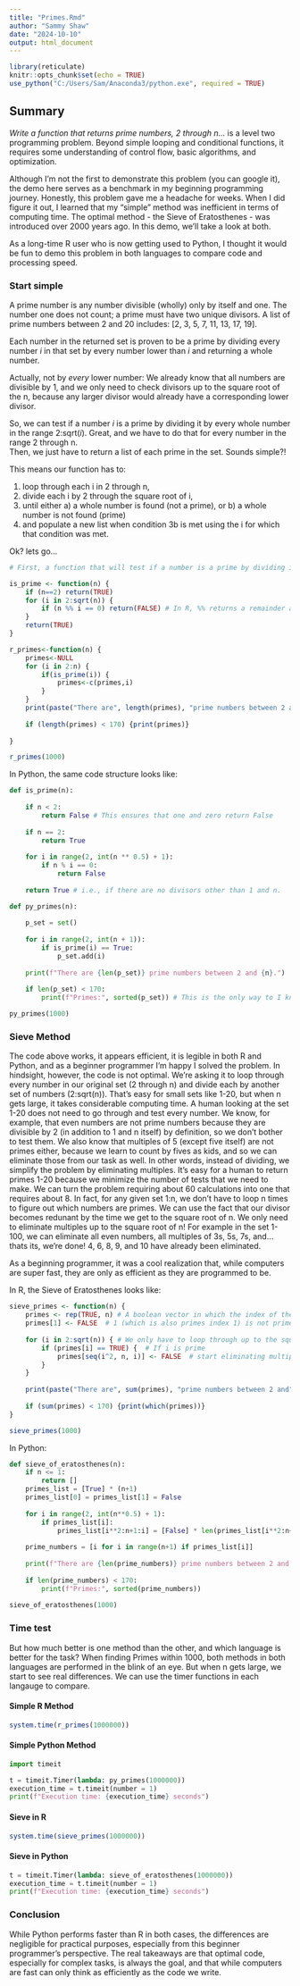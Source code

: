 ---
title: "Primes.Rmd"
author: "Sammy Shaw"
date: "2024-10-10"
output: html_document
---

```{r setup, include=FALSE}
library(reticulate)
knitr::opts_chunk$set(echo = TRUE)
use_python("C:/Users/Sam/Anaconda3/python.exe", required = TRUE)
```

## Summary

*Write a function that returns prime numbers, 2 through n...* is a level two programming problem. Beyond simple looping and conditional functions, it requires some understanding of control flow, basic algorithms, and optimization. 

Although I'm not the first to demonstrate this problem (you can google it), the demo here serves as a benchmark in my beginning programming journey. Honestly, this problem gave me a headache for weeks. When I did figure it out, I learned that my "simple" method was inefficient in terms of computing time. The optimal method - the Sieve of Eratosthenes - was introduced over 2000 years ago. In this demo, we'll take a look at both. 

As a long-time R user who is now getting used to Python, I thought it would be fun to demo this problem in both languages to compare code and processing speed. 


### Start simple 

A prime number is any number divisible (wholly) only by itself and one. The number one does not count; a prime must have two unique divisors. A list of prime numbers between 2 and 20 includes: [2, 3, 5, 7, 11, 13, 17, 19].

Each number in the returned set is proven to be a prime by dividing every number *i* in that set by every number lower than *i* and returning a whole number. 

Actually, not by *every* lower number: We already know that all numbers are divisible by 1, and we only need to check divisors up to the square root of the n, because any larger divisor would already have a corresponding lower divisor.

So, we can test if a number *i* is a prime by dividing it by every whole number in the range 2:sqrt(*i*). Great, and we have to do that for every number in the range 2 through n.  
Then, we just have to return a list of each prime in the set. Sounds simple?! 

This means our function has to: 

1. loop through each i in 2 through n, 
2. divide each i by 2 through the square root of i, 
3. until either a) a whole number is found (not a prime), or b) a whole number is not found (prime)
4. and populate a new list when condition 3b is met using the i for which that condition was met. 

Ok? lets go... 

```{r}
# First, a function that will test if a number is a prime by dividing it from the set [i in 2:sqrt(i)]

is_prime <- function(n) {
	if (n==2) return(TRUE)
	for (i in 2:sqrt(n)) {
		if (n %% i == 0) return(FALSE) # In R, %% returns a remainder after dividing. So basically were asking it rule out non-whole numbers after dividing each i through the sequence 2 through sqrt(n) 
	}
	return(TRUE)
}

r_primes<-function(n) {
	primes<-NULL
	for (i in 2:n) {
		if(is_prime(i)) {
			primes<-c(primes,i)
		}
	}
	print(paste("There are", length(primes), "prime numbers between 2 and", n))
	
	if (length(primes) < 170) {print(primes)}
	
}

r_primes(1000)

```

In Python, the same code structure looks like: 

```{python}

def is_prime(n): 
    
    if n < 2: 
        return False # This ensures that one and zero return False
    
    if n == 2: 
        return True 
    
    for i in range(2, int(n ** 0.5) + 1):
        if n % i == 0: 
            return False 
        
    return True # i.e., if there are no divisors other than 1 and n. 

def py_primes(n):
    
    p_set = set()
    
    for i in range(2, int(n + 1)):
        if is_prime(i) == True:
            p_set.add(i)
    
    print(f"There are {len(p_set)} prime numbers between 2 and {n}.")
    
    if len(p_set) < 170:
        print(f"Primes:", sorted(p_set)) # This is the only way to I know to print the primes in a legible way

py_primes(1000)

```

### Sieve Method

The code above works, it appears efficient, it is legible in both R and Python, and as a beginner programmer I'm happy I solved the problem. 
In hindsight, however, the code is not optimal. We're asking it to loop through every number in our original set (2 through n) and divide each by another set of numbers (2:sqrt(n)). That's easy for small sets like 1-20, but when n gets large, it takes considerable computing time. 
A human looking at the set 1-20 does not need to go through and test every number. We know, for example, that even numbers are not prime numbers because they are divisible by 2 (in addition to 1 and n itself) by definition, so we don't bother to test them. We also know that multiples of 5 (except five itself) are not primes either, because we learn to count by fives as kids, and so we can eliminate those from our task as well. 
In other words, instead of dividing, we simplify the problem by eliminating multiples. It's easy for a human to return primes 1-20 because we minimize the number of tests that we need to make. We can turn the problem requiring about 60 calculations into one that requires about 8. In fact, for any given set 1:n, we don't have to loop n times to figure out which numbers are primes. We can use the fact that our divisor becomes redunant by the time we get to the square root of n. We only need to eliminate multiples up to the square root of n! 
For example in the set 1-100, we can eliminate all even numbers, all multiples of 3s, 5s, 7s, and... thats its, we're done! 4, 6, 8, 9, and 10 have already been eliminated. 

As a beginning programmer, it was a cool realization that, while computers are super fast, they are only as efficient as they are programmed to be. 

In R, the Sieve of Eratosthenes looks like:

```{r}

sieve_primes <- function(n) {
	primes <- rep(TRUE, n) # A boolean vector in which the index of the true values will represent the prime numbers!
	primes[1] <- FALSE  # 1 (which is also primes index 1) is not prime. 
	
	for (i in 2:sqrt(n)) { # We only have to loop through up to the square root
		if (primes[i] == TRUE) {  # If i is prime
			primes[seq(i^2, n, i)] <- FALSE  # start eliminating multiples with i^2 because smaller multiples of i have already been eliminated by smaller primes. 
		}
	}
	
	print(paste("There are", sum(primes), "prime numbers between 2 and", n))
	
	if (sum(primes) < 170) {print(which(primes))}
}

sieve_primes(1000)

```

In Python: 

```{python}

def sieve_of_eratosthenes(n):
    if n <= 1: 
        return [] 
    primes_list = [True] * (n+1)
    primes_list[0] = primes_list[1] = False
    
    for i in range(2, int(n**0.5) + 1): 
        if primes_list[i]: 
            primes_list[i**2:n+1:i] = [False] * len(primes_list[i**2:n+1:i])
    
    prime_numbers = [i for i in range(n+1) if primes_list[i]]
    
    print(f"There are {len(prime_numbers)} prime numbers between 2 and {n}.")
    
    if len(prime_numbers) < 170:
        print(f"Primes:", sorted(prime_numbers))
    
sieve_of_eratosthenes(1000)

```

### Time test
But how much better is one method than the other, and which language is better for the task? When finding Primes within 1000, both methods in both languages are performed in the blink of an eye.
But when n gets large, we start to see real differences. We can use the timer functions in each langauge to compare. 

#### Simple R Method
```{r}
system.time(r_primes(1000000))
```

#### Simple Python Method
```{python}
import timeit

t = timeit.Timer(lambda: py_primes(1000000))
execution_time = t.timeit(number = 1)
print(f"Execution time: {execution_time} seconds")
```

#### Sieve in R
```{r}
system.time(sieve_primes(1000000))
```

#### Sieve in Python
```{python}
t = timeit.Timer(lambda: sieve_of_eratosthenes(1000000))
execution_time = t.timeit(number = 1)
print(f"Execution time: {execution_time} seconds")
```

### Conclusion
While Python performs faster than R in both cases, the differences are negligible for practical purposes, especially from this beginner programmer's perspective. 
The real takeaways are that optimal code, especially for complex tasks, is always the goal, and that while computers are fast can only think as efficiently as the code we write. 
